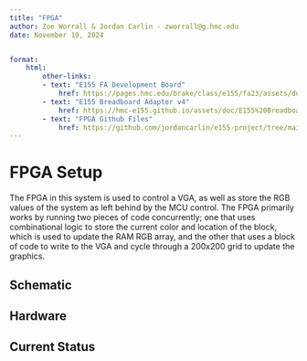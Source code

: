 ```yaml
---
title: "FPGA"
author: Zoe Worrall & Jordan Carlin - zworrall@g.hmc.edu
date: November 19, 2024


format:
    html:
        other-links:
        - text: "E155 FA Development Board"
            href: https://pages.hmc.edu/brake/class/e155/fa23/assets/doc/E155%20Development%20Board%20Schematic.pdf
        - text: "E155 Breadboard Adapter v4"
            href: https://hmc-e155.github.io/assets/doc/E155%20Breadboard%20Adapter%20Schematic.pdf
        - text: "FPGA Github Files"
            href: https://github.com/jordancarlin/e155-project/tree/main/fpga
---
```


# FPGA Setup

The FPGA in this system is used to control a VGA, as well as store the RGB values of the system as left behind by the MCU control. The FPGA primarily works by running two pieces of code concurrently; one that uses combinational logic to store the current color and location of the block, which is used to update the RAM RGB array, and the other that uses a block of code to write to the VGA and cycle through a 200x200 grid to update the graphics.

## Schematic



## Hardware


## Current Status

